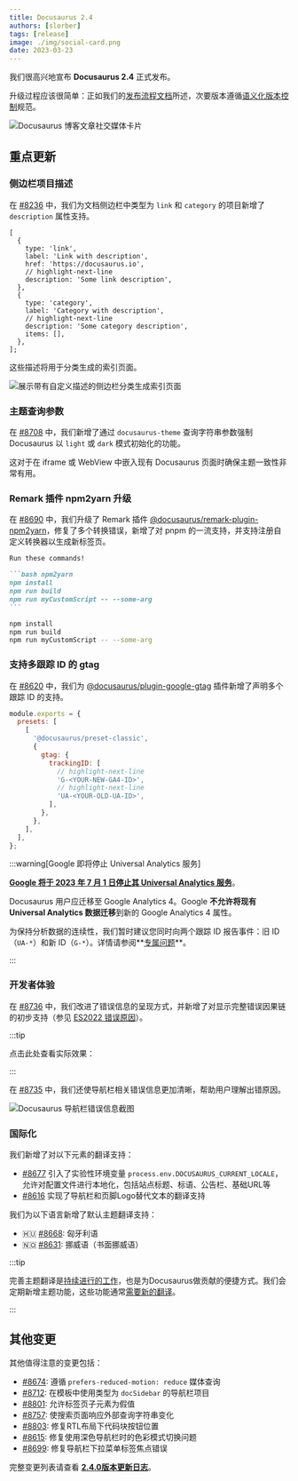 ```yaml
---
title: Docusaurus 2.4
authors: [slorber]
tags: [release]
image: ./img/social-card.png
date: 2023-03-23
---
```


我们很高兴地宣布 **Docusaurus 2.4** 正式发布。

升级过程应该很简单：正如我们的[发布流程文档](/community/release-process)所述，次要版本遵循[语义化版本控制](https://semver.org/)规范。

![Docusaurus 博客文章社交媒体卡片](./img/social-card.png)

<!--truncate-->


## 重点更新

### 侧边栏项目描述

在 [#8236](https://github.com/facebook/docusaurus/pull/8236) 中，我们为文档侧边栏中类型为 `link` 和 `category` 的项目新增了 `description` 属性支持。

```tsx title="sidebars.js"
[
  {
    type: 'link',
    label: 'Link with description',
    href: 'https://docusaurus.io',
    // highlight-next-line
    description: 'Some link description',
  },
  {
    type: 'category',
    label: 'Category with description',
    // highlight-next-line
    description: 'Some category description',
    items: [],
  },
];
```

这些描述将用于分类生成的索引页面。

![展示带有自定义描述的侧边栏分类生成索引页面](./img/sidebar-item-description.jpg)

### 主题查询参数

在 [#8708](https://github.com/facebook/docusaurus/pull/8708) 中，我们新增了通过 `docusaurus-theme` 查询字符串参数强制 Docusaurus 以 `light` 或 `dark` 模式初始化的功能。

这对于在 iframe 或 WebView 中嵌入现有 Docusaurus 页面时确保主题一致性非常有用。

<IframeWindow url="/docs/?docusaurus-theme=light" />

<IframeWindow url="/docs/?docusaurus-theme=dark" />

### Remark 插件 npm2yarn 升级

在 [#8690](https://github.com/facebook/docusaurus/pull/8690) 中，我们升级了 Remark 插件 [@docusaurus/remark-plugin-npm2yarn](https://github.com/facebook/docusaurus/tree/main/packages/docusaurus-remark-plugin-npm2yarn)，修复了多个转换错误，新增了对 pnpm 的一流支持，并支持注册自定义转换器以生成新标签页。

````markdown
Run these commands!

```bash npm2yarn
npm install
npm run build
npm run myCustomScript -- --some-arg
```
````

<BrowserWindow>

```bash npm2yarn
npm install
npm run build
npm run myCustomScript -- --some-arg
```

</BrowserWindow>

### 支持多跟踪 ID 的 gtag

在 [#8620](https://github.com/facebook/docusaurus/pull/8620) 中，我们为 [@docusaurus/plugin-google-gtag](/docs/api/plugins/@docusaurus/plugin-google-gtag) 插件新增了声明多个跟踪 ID 的支持。

```js title="docusaurus.config.js"
module.exports = {
  presets: [
    [
      '@docusaurus/preset-classic',
      {
        gtag: {
          trackingID: [
            // highlight-next-line
            'G-<YOUR-NEW-GA4-ID>',
            // highlight-next-line
            'UA-<YOUR-OLD-UA-ID>',
          ],
        },
      },
    ],
  ],
};
```

:::warning[Google 即将停止 Universal Analytics 服务]

**[Google 将于 2023 年 7 月 1 日停止其 Universal Analytics 服务](https://blog.google/products/marketingplatform/analytics/prepare-for-future-with-google-analytics-4/)**。

Docusaurus 用户应迁移至 Google Analytics 4。Google **不允许将现有 Universal Analytics 数据迁移**到新的 Google Analytics 4 属性。

为保持分析数据的连续性，我们暂时建议您同时向两个跟踪 ID 报告事件：旧 ID（`UA-*`）和新 ID（`G-*`）。详情请参阅**[专属问题](https://github.com/facebook/docusaurus/issues/7221)**。

:::

### 开发者体验

在 [#8736](https://github.com/facebook/docusaurus/pull/8736) 中，我们改进了错误信息的呈现方式，并新增了对显示完整错误因果链的初步支持（参见 [ES2022 错误原因](https://h3manth.com/ES2022/#error-cause)）。

:::tip

点击此处查看实际效果：<ErrorBoundaryTestButton cause="可能是未定义不是一个函数 😄"/>

:::

在 [#8735](https://github.com/facebook/docusaurus/pull/8735) 中，我们还使导航栏相关错误信息更加清晰，帮助用户理解出错原因。

![Docusaurus 导航栏错误信息截图](./img/navbar-error.jpg)

### 国际化

我们新增了对以下元素的翻译支持：

- [#8677](https://github.com/facebook/docusaurus/pull/8677) 引入了实验性环境变量 `process.env.DOCUSAURUS_CURRENT_LOCALE`，允许对配置文件进行本地化，包括站点标题、标语、公告栏、基础URL等
- [#8616](https://github.com/facebook/docusaurus/pull/8616) 实现了导航栏和页脚Logo替代文本的翻译支持

我们为以下语言新增了默认主题翻译支持：

- 🇭🇺 [#8668](https://github.com/facebook/docusaurus/pull/8668): 匈牙利语
- 🇳🇴 [#8631](https://github.com/facebook/docusaurus/pull/8631): 挪威语（书面挪威语）

:::tip

完善主题翻译是[持续进行的工作](https://github.com/facebook/docusaurus/issues/3526)，也是为Docusaurus做贡献的便捷方式。我们会定期新增主题功能，这些功能通常[需要新的翻译](https://github.com/facebook/docusaurus/issues/3526)。

:::

## 其他变更

其他值得注意的变更包括：

- [#8674](https://github.com/facebook/docusaurus/pull/8674): 遵循 `prefers-reduced-motion: reduce` 媒体查询
- [#8712](https://github.com/facebook/docusaurus/pull/8712): 在模板中使用类型为 `docSidebar` 的导航栏项目
- [#8801](https://github.com/facebook/docusaurus/pull/8801): 允许标签页子元素为假值
- [#8757](https://github.com/facebook/docusaurus/pull/8757): 使搜索页面响应外部查询字符串变化
- [#8803](https://github.com/facebook/docusaurus/pull/8803): 修复RTL布局下代码块按钮位置
- [#8615](https://github.com/facebook/docusaurus/pull/8615): 修复使用深色导航栏时的色彩模式切换问题
- [#8699](https://github.com/facebook/docusaurus/pull/8699): 修复导航栏下拉菜单标签焦点错误

完整变更列表请查看 **[2.4.0版本更新日志](/changelog/2.4.0)**。